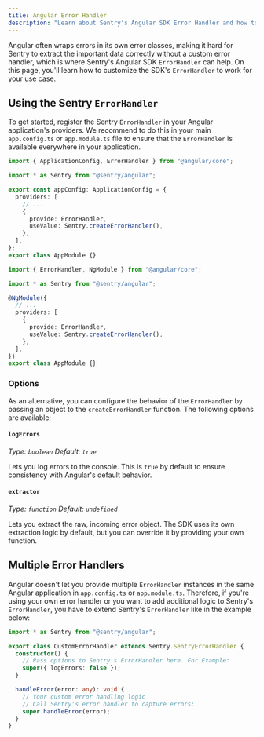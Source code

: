```yaml
---
title: Angular Error Handler
description: "Learn about Sentry's Angular SDK Error Handler and how to configure it."
---
```


Angular often wraps errors in its own error classes, making it hard for Sentry to extract the important data correctly without a custom error handler, which is where Sentry's Angular SDK `ErrorHandler` can help. On this page, you'll learn how to customize the SDK's `ErrorHandler` to work for your use case.

## Using the Sentry `ErrorHandler`

To get started, register the Sentry `ErrorHandler` in your Angular application's providers. We recommend to do this in your main `app.config.ts` or `app.module.ts` file to ensure that the `ErrorHandler` is available everywhere in your application.

```typescript {tabTitle:App Config} {filename:app.config.ts} {3,8-11}
import { ApplicationConfig, ErrorHandler } from "@angular/core";

import * as Sentry from "@sentry/angular";

export const appConfig: ApplicationConfig = {
  providers: [
    // ...
    {
      provide: ErrorHandler,
      useValue: Sentry.createErrorHandler(),
    },
  ],
};
export class AppModule {}
```

```typescript {tabTitle:NGModule Config} {filename:app.module.ts} {3,8-11}
import { ErrorHandler, NgModule } from "@angular/core";

import * as Sentry from "@sentry/angular";

@NgModule({
  // ...
  providers: [
    {
      provide: ErrorHandler,
      useValue: Sentry.createErrorHandler(),
    },
  ],
})
export class AppModule {}
```

### Options

As an alternative, you can configure the behavior of the `ErrorHandler` by passing an object to the `createErrorHandler` function. The following options are available:

#### `logErrors`

_Type: `boolean` Default: `true`_

Lets you log errors to the console. This is `true` by default to ensure consistency with Angular's default behavior.

#### `extractor`

_Type: `function` Default: `undefined`_

Lets you extract the raw, incoming error object. The SDK uses its own extraction logic by default, but you can override it by providing your own function.

## Multiple Error Handlers

Angular doesn't let you provide multiple `ErrorHandler` instances in the same Angular application in `app.config.ts` or `app.module.ts`.
Therefore, if you're using your own error handler or you want to add additional logic to Sentry's `ErrorHandler`, you have to extend Sentry's `ErrorHandler` like in the example below:

```typescript
import * as Sentry from "@sentry/angular";

export class CustomErrorHandler extends Sentry.SentryErrorHandler {
  constructor() {
    // Pass options to Sentry's ErrorHandler here. For Example:
    super({ logErrors: false });
  }

  handleError(error: any): void {
    // Your custom error handling logic
    // Call Sentry's error handler to capture errors:
    super.handleError(error);
  }
}
```
